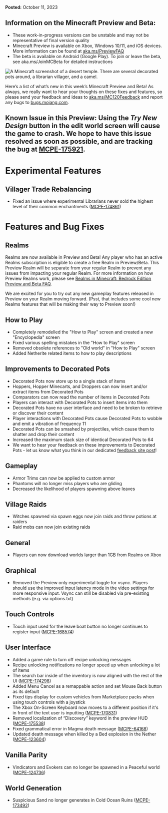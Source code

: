 **Posted:** October 11, 2023

## **Information on the Minecraft Preview and Beta:**

-   These work-in-progress versions can be unstable and may not be representative of final version quality
-   Minecraft Preview is available on Xbox, Windows 10/11, and iOS devices. More information can be found at [aka.ms/PreviewFAQ](https://aka.ms/PreviewFAQ)
-   The beta is available on Android (Google Play). To join or leave the beta, see aka.ms/JoinMCBeta for detailed instructions

![A Minecraft screenshot of a desert temple. There are several decorated pots around, a librarian villager, and a camel.](https://feedback.minecraft.net/hc/article_attachments/20297301116045)

Here’s a list of what’s new in this week’s Minecraft Preview and Beta! As always, we really want to hear your thoughts on these fixes and features, so please send your feedback and ideas to [aka.ms/MC120Feedback](http://aka.ms/MC120Feedback) and report any bugs to [bugs.mojang.com](http://bugs.mojang.com/).

## **Known Issue in this Preview:** Using the _Try New Design_ button in the edit world screen will cause the game to crash. We hope to have this issue resolved as soon as possible, and are tracking the bug at [MCPE-175921](https://bugs.mojang.com/browse/MCPE-175921).

# Experimental Features

## Villager Trade Rebalancing

-   Fixed an issue where experimental Librarians never sold the highest level of their common enchantments ([MCPE-174861](https://bugs.mojang.com/browse/MCPE-174861 "https://bugs.mojang.com/browse/MCPE-174861"))

# Features and Bug Fixes

## Realms

Realms are now available in Preview and Beta! Any player who has an active Realms subscription is eligible to create a free Realm in Preview/Beta. This Preview Realm will be separate from your regular Realm to prevent any issues from impacting your regular Realm. For more information on how Preview Realms work, please see [Realms in Minecraft: Bedrock Edition Preview and Beta FAQ](https://help.minecraft.net/hc/en-us/articles/20264295053709).

We are excited for you to try out any new gameplay features released in Preview on your Realm moving forward. (Psst, that includes some cool new Realms features that will be making their way to Preview soon!)

## How to Play

-   Completely remodelled the "How to Play" screen and created a new "Encyclopedia" screen 
-   Fixed various spelling mistakes in the "How to Play" screen 
-   Removed obsolete references to "Old world" in "How to Play" screen 
-   Added Netherite related items to how to play descriptions 

## Improvements to Decorated Pots

-   Decorated Pots now store up to a single stack of items 
-   Hoppers, Hopper Minecarts, and Droppers can now insert and/or extract items from Decorated Pots
-   Comparators can now read the number of items in Decorated Pots
-   Players can interact with Decorated Pots to insert items into them
-   Decorated Pots have no user interface and need to be broken to retrieve or discover their content
-   Player interactions with Decorated Pots cause Decorated Pots to wobble and emit a vibration of frequency 11
-   Decorated Pots can be smashed by projectiles, which cause them to shatter and drop their content
-   Increased the maximum stack size of identical Decorated Pots to 64 
-   We want to hear your feedback on these improvements to Decorated Pots - let us know what you think in our dedicated [feedback site post](https://feedback.minecraft.net/hc/en-us/community/posts/20289952762637-Let-s-talk-about-Decorated-Pot-improvements-)!

## Gameplay

-   Armor Trims can now be applied to custom armor 
-   Phantoms will no longer miss players who are gliding
-   Decreased the likelihood of players spawning above leaves

## Village Raids

-   Witches spawned via spawn eggs now join raids and throw potions at raiders
-   Raid mobs can now join existing raids

## General

-   Players can now download worlds larger than 1GB from Realms on Xbox

## Graphical

-   Removed the Preview only experimental toggle for vsync. Players should use the improved input latency mode in the video settings for more responsive input. Vsync can still be disabled via pre-existing methods (e.g. via options.txt)

## Touch Controls

-   Touch input used for the leave boat button no longer continues to register input ([MCPE-168574](https://bugs.mojang.com/browse/MCPE-168574 "https://bugs.mojang.com/browse/MCPE-168574")) 

## User Interface

-   Added a game rule to turn off recipe unlocking messages 
-   Recipe unlocking notifications no longer speed up when unlocking a lot of items 
-   The search bar inside of the inventory is now aligned with the rest of the UI ([MCPE-174298](https://bugs.mojang.com/browse/MCPE-174298))
-   Added Menu Cancel as a remappable action and set Mouse Back button as its default 
-   Fixed tips display for custom vehicles from Marketplace packs when using touch controls with a joystick
-   The Xbox On-Screen Keyboard now moves to a different position if it's in front of the text user is inputting ([MCPE-170831](https://bugs.mojang.com/browse/MCPE-170831))
-   Removed localization of “Discovery” keyword in the preview HUD ([MCPE-175538](https://bugs.mojang.com/browse/MCPE-175538))
-   Fixed grammatical error in Magma death message ([MCPE-64168](https://bugs.mojang.com/browse/MCPE-64168))
-   Updated death message when killed by a Bed explosion in the Nether ([MCPE-123604](https://bugs.mojang.com/browse/MCPE-123604)) 

## Vanilla Parity

-   Vindicators and Evokers can no longer be spawned in a Peaceful world ([MCPE-124736](https://bugs.mojang.com/browse/MCPE-124736 "https://bugs.mojang.com/browse/MCPE-124736")) 

## World Generation

-   Suspicious Sand no longer generates in Cold Ocean Ruins ([MCPE-173492](https://bugs.mojang.com/browse/MCPE-173492 "https://bugs.mojang.com/browse/MCPE-173492"))

